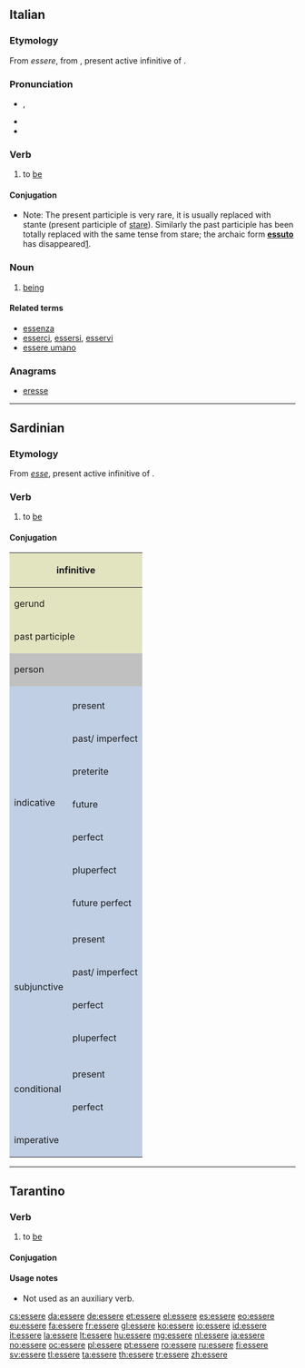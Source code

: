 ==Italian==

===Etymology===
From {{etyl|VL.|it}} ''essere'', from {{etyl|la|it}} {{term|esse|lang=la}}, present active infinitive of {{term|sum|lang=la}}.

===Pronunciation===
* {{IPA|/ˈɛs.se.re/|lang=it}}, {{X-SAMPA|/"Essere/|lang=it}}
* {{audio|It-essere.ogg|Audio}}
* {{hyphenation|ès|se|re}}

===Verb===
{{it-verb}}

# to [[be]]

====Conjugation====
* Note: The present participle is very rare, it is usually replaced with stante (present participle of [[stare]]). Similarly the past participle has been totally replaced with the same tense from stare; the archaic form '''[[essuto]]''' has disappeared[http://dizionari.hoepli.it/Dizionario_Italiano/parola/essuto.aspx?idD=1&Query=essuto&lettera=E].

{{it-conj
|inf=essere|aux=essere
|ger=essendo|presp=essente|pastp=stato
|pres1s=sono|pres2s=sei|pres3s=è|pres1p=siamo|pres2p=siete|pres3p=sono
|imperf1s=ero|imperf2s=eri|imperf3s=era|imperf1p=eravamo|imperf2p=eravate|imperf3p=erano
|prem1s=fui|prem2s=fosti|prem3s=fu|prem1p=fummo|prem2p=foste|prem3p=|prem3p=furono
|fut1s=sarò|fut2s=sarai|fut3s=sarà|fut1p=saremo|fut2p=sarete|fut3p=saranno
|cond1s=sarei|cond2s=saresti|cond3s=sarebbe|cond1p=saremmo|cond2p=sareste|cond3p=sarebbero
|sub123s=sia|sub1p=siamo|sub2p=siate|sub3p=siano
|impsub12s=fossi|impsub3s=fosse|impsub1p=fossimo|impsub2p=foste|impsub3p=fossero
|imp2s=sii|imp3s=sia|imp1p=siamo|imp2p=siate|imp3p=siano}}

===Noun===
{{it-noun|esser|m|e|i}}

# [[being]]

====Related terms====
* [[essenza]]
* [[esserci]], [[essersi]], [[esservi]]
* [[essere umano]]

===Anagrams===
* [[eresse#Italian|eresse]]

----

==Sardinian==

===Etymology===
From {{etyl|la|sc}} ''[[esse]]'', present active infinitive of {{term|sum|lang=la}}.

===Verb===
{{head|sc|verb}}

# to [[be]]

====Conjugation====
<center>
{| style="background:#F0F0F0"

|-
! colspan="3" style="background:#e2e4c0" | infinitive
| colspan="5" | essere

|-
! colspan="3" style="background:#e2e4c0" | gerund
| colspan="5" | essende

|-
! colspan="3" style="background:#e2e4c0" | past participle
| colspan="5" | essidu

|-
! colspan="2" rowspan="2" style="background:#C0C0C0" | person
! colspan="3" style="background:#C0C0C0" | singular
! colspan="3" style="background:#C0C0C0" | plural

|-
! style="background:#C0C0C0;width:12.5%" | first
! style="background:#C0C0C0;width:12.5%" | second
! style="background:#C0C0C0;width:12.5%" | third
! style="background:#C0C0C0;width:12.5%" | first
! style="background:#C0C0C0;width:12.5%" | second
! style="background:#C0C0C0;width:12.5%" | third

|-
! rowspan="8" style="background:#c0cfe4" | indicative

! style="background:#c0cfe4" colspan="1" |
! style="background:#c0cfe4" | eo, deo
! style="background:#c0cfe4" | tue
! style="background:#c0cfe4" | isse/issa
! style="background:#c0cfe4" | nois
! style="background:#c0cfe4" | bois
! style="background:#c0cfe4" | issos/ issas

|-
! style="height:3em;background:#c0cfe4" | present
| so
| ses
| est
| semus
| sezis
| sunt

|-
! style="height:3em;background:#c0cfe4" | past/ imperfect
| essia
| essias
| essiat
| essiamus
| essiazis
| essiant

|-
! style="height:3em;background:#c0cfe4" | preterite
| essesi
| essesti
| essesit
| essemus
| essezis
| esseint

|-
! style="height:3em;background:#c0cfe4" | future
| appo a essere
| as a essere
| at a essere
| amus a essere
| azis a essere	
| ant a essere

|-
! style="height:3em;background:#c0cfe4" | perfect
| appo essidu
| as essidu
| at essidu
| amus essidu
| azis essidu	
| ant essidu

|-
! style="height:3em;background:#c0cfe4" | pluperfect
| aia essidu
| aias essidu
| aiat essidu
| aiamus essidu
| aiazis essidu	
| aiant essidu

|-
! style="height:3em;background:#c0cfe4" | future perfect
| app'aer essidu
| as aer essidu
| at aer essidu
| amus aer essidu
| azis aer essidu	
| ant aer essidu

|-
! rowspan="5" style="background:#c0cfe4" | subjunctive

! style="background:#c0cfe4" colspan="1" |
! style="background:#c0cfe4" | eo, deo
! style="background:#c0cfe4" | tue
! style="background:#c0cfe4" | isse/issa
! style="background:#c0cfe4" | nois
! style="background:#c0cfe4" | bois
! style="background:#c0cfe4" | issos/ issas

|-
! style="height:3em;background:#c0cfe4" | present
| sia
| sias
| siat
| siamus
| siades
| siant

|-
! style="height:3em;background:#c0cfe4" | past/ imperfect
| essere
| esseres
| esseret
| esseremus
| esserezes
| esserent

|-
! style="height:3em;background:#c0cfe4" | perfect
| appe essidu
| appes essidu
| appet essidu
| appemus essidu
| appezis essidu	
| appent essidu

|-
! style="height:3em;background:#c0cfe4" | pluperfect
| aere essidu
| aeres essidu
| aeret essidu
| aeremus essidu
| aerezes essidu	
| aerent essidu

|-
! rowspan="3" style="background:#c0cfe4" | conditional

! style="background:#c0cfe4" colspan="1" |
! style="background:#c0cfe4" | eo, deo
! style="background:#c0cfe4" | tue
! style="background:#c0cfe4" | isse/issa
! style="background:#c0cfe4" | nois
! style="background:#c0cfe4" | bois
! style="background:#c0cfe4" | issos/ issas

|-
! style="height:3em;background:#c0cfe4" | present
| dio essere
| dias essere
| diat essere
| diamus essere
| diazis essere
| diant essere

|-
! style="height:3em;background:#c0cfe4" | perfect
| dio aer essidu
| dias aer essidu
| diat aer essidu
| diamus aer essidu
| diazis aer essidu
| diant aer essidu

|-
! rowspan="2" style="background:#c0cfe4" | imperative

! style="background:#c0cfe4" colspan="1" |
! style="background:#c0cfe4" |
! style="background:#c0cfe4" | tue
! style="background:#c0cfe4" | isse/ issa
! style="background:#c0cfe4" | nois
! style="background:#c0cfe4" | bois
! style="background:#c0cfe4" | issos/ issas

|-
! style="height:3em;background:#c0cfe4" | 
|
| se
| siat
| semus
| sezi
| siant

|}
</center>

----

==Tarantino==

===Verb===
{{head|roa-tar|verb}}

# {{context|intransitive|lang=roa-tar}} to [[be]]

====Conjugation====
{{roa-tar-conj|inf=essere|ger=?|pastp=?|
pres1s=so'|pres2s=sì|pres2s2=sìnde|pres3s=jè|pres3s2=jé|pres3s3=éte|pres1p=síme|pres2p=síte|pres3p=sò|pres3p2=sònde|
imperf1s=ére|imperf2s=ìre|imperf3s=ére|imperf3s2=jéve|imperf1p=èreme|imperf2p=írene|imperf3p=èrene|imperf3p2=jèvene|
perf1s=fuéve|perf2s=fuìste|perf3s=fu'|perf1p=fuèmme|perf2p=fuèsteve|perf3p=fúrene|
sub13s=sije|sub2s=sía|sub1p=síme|sub2p=síte|sub3p=síene|
impsub13s=fòsse|impsub2s=fuèsse|impsub1p=fòsseme|impsub2p=fuèsseve|impsub3p=fòssere
}}
<!-- gerund?, past participle?, conditional?, imperatives? -->

====Usage notes====
* Not used as an auxiliary verb.

[[cs:essere]]
[[da:essere]]
[[de:essere]]
[[et:essere]]
[[el:essere]]
[[es:essere]]
[[eo:essere]]
[[eu:essere]]
[[fa:essere]]
[[fr:essere]]
[[gl:essere]]
[[ko:essere]]
[[io:essere]]
[[id:essere]]
[[it:essere]]
[[la:essere]]
[[lt:essere]]
[[hu:essere]]
[[mg:essere]]
[[nl:essere]]
[[ja:essere]]
[[no:essere]]
[[oc:essere]]
[[pl:essere]]
[[pt:essere]]
[[ro:essere]]
[[ru:essere]]
[[fi:essere]]
[[sv:essere]]
[[tl:essere]]
[[ta:essere]]
[[th:essere]]
[[tr:essere]]
[[zh:essere]]